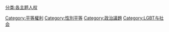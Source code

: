 {{Commonscat|LGBT rights}}

[[Category:平等權利|Category:平等權利]]
[[Category:性別平等|Category:性別平等]]
[[Category:政治議題|Category:政治議題]]
[[Category:LGBT与社会|Category:LGBT与社会]]
[[分类:各主题人权|分类:各主题人权]]